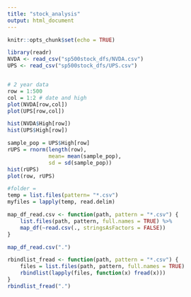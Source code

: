 ```yaml
---
title: "stock_analysis"
output: html_document
---
```


```r
knitr::opts_chunk$set(echo = TRUE)
```

```r

library(readr)
NVDA <- read_csv("sp500stock_dfs/NVDA.csv")
UPS <- read_csv("sp500stock_dfs/UPS.csv")


# 2 year data
row = 1:500
col = 1:2 # date and high
plot(NVDA[row,col])
plot(UPS[row,col])

hist(NVDA$High[row])
hist(UPS$High[row])

sample_pop = UPS$High[row]
rUPS = rnorm(length(row), 
             mean= mean(sample_pop),
             sd = sd(sample_pop))
hist(rUPS)
plot(row, rUPS)
```

```r
#folder =
temp = list.files(pattern= "*.csv")
myfiles = lapply(temp, read.delim)
```

```r
map_df_read.csv <- function(path, pattern = "*.csv") {
    list.files(path, pattern, full.names = TRUE) %>% 
    map_df(~read.csv(., stringsAsFactors = FALSE))
}

map_df_read.csv(".")
```

```r
rbindlist_fread <- function(path, pattern = "*.csv") {
    files = list.files(path, pattern, full.names = TRUE)
    rbindlist(lapply(files, function(x) fread(x)))
}
rbindlist_fread(".")
```

